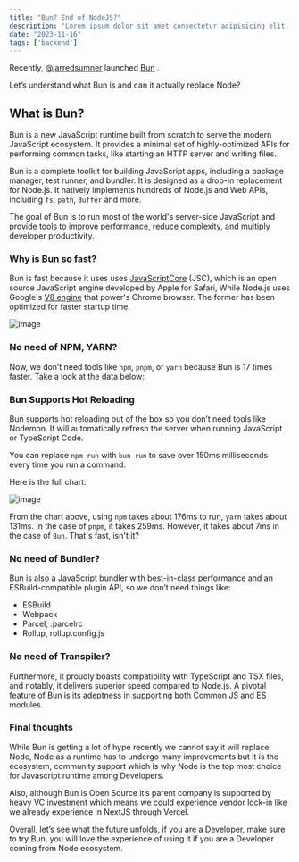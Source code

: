 ```yaml
---
title: "Bun? End of NodeJS?"
description: "Lorem ipsum dolor sit amet consectetur adipisicing elit. Harum, ex!"
date: "2023-11-16"
tags: ['backend']
---
```


Recently, [@jarredsumner](https://twitter.com/jarredsumner) launched [Bun](http://bun.sh) .

Let’s understand what Bun is and can it actually replace Node?

## What is Bun?

Bun is a new JavaScript runtime built from scratch to serve the modern JavaScript ecosystem. It provides a minimal set of highly-optimized APIs for performing common tasks, like starting an HTTP server and writing files.

Bun is a complete toolkit for building JavaScript apps, including a package manager, test runner, and bundler. It is designed as a drop-in replacement for Node.js. It natively implements hundreds of Node.js and Web APIs, including `fs`, `path`, `Buffer` and more.

The goal of Bun is to run most of the world's server-side JavaScript and provide tools to improve performance, reduce complexity, and multiply developer productivity.

### **Why is Bun so fast?**

Bun is fast because it uses uses [JavaScriptCore](https://developer.apple.com/documentation/javascriptcore) (JSC), which is an open source JavaScript engine developed by Apple for Safari, While Node.js uses Google's [V8 engine](https://v8.dev/) that power's Chrome browser. The former has been optimized for faster startup time.

![image](/images/But-why-is-that-relevant.png)

### **No need of NPM, YARN?**

Now, we don’t need tools like `npm`, `pnpm`, or `yarn` because Bun is 17 times faster. Take a look at the data below:

### **Bun Supports Hot Reloading**

Bun supports hot reloading out of the box so you don’t need tools like Nodemon. It will automatically refresh the server when running JavaScript or TypeScript Code.

You can replace `npm run` with `bun run` to save over 150ms milliseconds every time you run a command.

Here is the full chart:

![image](/images/npm-yarn.png)

From the chart above, using `npm` takes about 176ms to run, `yarn` takes about 131ms. In the case of `pnpm`, it takes 259ms. However, it takes about 7ms in the case of `Bun`. That's fast, isn't it?

### **No need of Bundler?**

Bun is also a JavaScript bundler with best-in-class performance and an ESBuild-compatible plugin API, so we don’t need things like:

- ESBuild
- Webpack
- Parcel, .parcelrc
- Rollup, rollup.config.js

### **No need of Transpiler?**

Furthermore, it proudly boasts compatibility with TypeScript and TSX files, and notably, it delivers superior speed compared to Node.js. A pivotal feature of Bun is its adeptness in supporting both Common JS and ES modules.

### **Final thoughts**

While Bun is getting a lot of hype recently we cannot say it will replace Node, Node as a runtime has to undergo many improvements but it is the ecosystem, community support which is why Node is the top most choice for Javascript runtime among Developers.

Also, although Bun is Open Source it’s parent company is supported by heavy VC investment which means we could experience vendor lock-in like we already experience in NextJS through Vercel.

Overall, let’s see what the future unfolds, if you are a Developer, make sure to try Bun, you will love the experience of using it if you are a Developer coming from Node ecosystem.